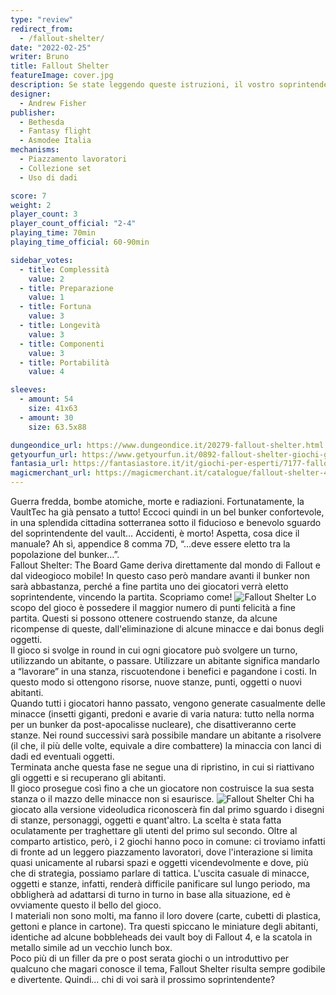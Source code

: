 ```yaml
---
type: "review"
redirect_from:
  - /fallout-shelter/
date: "2022-02-25"
writer: Bruno
title: Fallout Shelter
featureImage: cover.jpg
description: Se state leggendo queste istruzioni, il vostro soprintendente è morto…
designer:
  - Andrew Fisher
publisher:
  - Bethesda
  - Fantasy flight
  - Asmodee Italia
mechanisms:
  - Piazzamento lavoratori
  - Collezione set
  - Uso di dadi

score: 7
weight: 2
player_count: 3
player_count_official: "2-4"
playing_time: 70min
playing_time_official: 60-90min

sidebar_votes:
  - title: Complessità
    value: 2
  - title: Preparazione
    value: 1
  - title: Fortuna
    value: 3
  - title: Longevità
    value: 3
  - title: Componenti
    value: 3
  - title: Portabilità
    value: 4

sleeves:
  - amount: 54
    size: 41x63
  - amount: 30
    size: 63.5x88

dungeondice_url: https://www.dungeondice.it/20279-fallout-shelter.html
getyourfun_url: https://www.getyourfun.it/0892-fallout-shelter-giochi-gestionali.html
fantasia_url: https://fantasiastore.it/it/giochi-per-esperti/7177-fallout-shelter.html
magicmerchant_url: https://magicmerchant.it/catalogue/fallout-shelter-45491/
---
```


<Setting>
  Guerra fredda, bombe atomiche, morte e radiazioni. Fortunatamente, la VaultTec
  ha già pensato a tutto! Eccoci quindi in un bel bunker confortevole, in una
  splendida cittadina sotterranea sotto il fiducioso e benevolo sguardo del
  soprintendente del vault… Accidenti, è morto! Aspetta, cosa dice il manuale?
  Ah sì, appendice 8 comma 7D, “…deve essere eletto tra la popolazione del
  bunker…”. <br />
  Fallout Shelter: The Board Game deriva direttamente dal mondo di Fallout e dal
  videogioco mobile! In questo caso però mandare avanti il bunker non sarà abbastanza,
  perché a fine partita uno dei giocatori verrà eletto soprintendente, vincendo la
  partita. Scopriamo come!
</Setting>

<img src="./game1.jpg" alt="Fallout Shelter" />

<Rules>
  Lo scopo del gioco è possedere il maggior numero di punti felicità a fine
  partita. Questi si possono ottenere costruendo stanze, da alcune ricompense di
  queste, dall'eliminazione di alcune minacce e dai bonus degli oggetti.
  <br />
  Il gioco si svolge in round in cui ogni giocatore può svolgere un turno,
  utilizzando un abitante, o passare. Utilizzare un abitante significa mandarlo
  a “lavorare” in una stanza, riscuotendone i benefici e pagandone i costi. In
  questo modo si ottengono risorse, nuove stanze, punti, oggetti o nuovi
  abitanti. <br />
  Quando tutti i giocatori hanno passato, vengono generate casualmente delle minacce
  (insetti giganti, predoni e avarie di varia natura: tutto nella norma per un bunker
  da post-apocalisse nucleare), che disattiveranno certe stanze. Nei round successivi
  sarà possibile mandare un abitante a risolvere (il che, il più delle volte, equivale
  a dire combattere) la minaccia con lanci di dadi ed eventuali oggetti. <br />
  Terminata anche questa fase ne segue una di ripristino, in cui si riattivano
  gli oggetti e si recuperano gli abitanti. <br />
  Il gioco prosegue così fino a che un giocatore non costruisce la sua sesta stanza
  o il mazzo delle minacce non si esaurisce.
</Rules>

<img src="./game2.jpg" alt="Fallout Shelter" />

<Feedback>
  Chi ha giocato alla versione videoludica riconoscerà fin dal primo sguardo i
  disegni di stanze, personaggi, oggetti e quant'altro. La scelta è stata fatta
  oculatamente per traghettare gli utenti del primo sul secondo. Oltre al
  comparto artistico, però, i 2 giochi hanno poco in comune: ci troviamo infatti
  di fronte ad un leggero piazzamento lavoratori, dove l'interazione si limita
  quasi unicamente al rubarsi spazi e oggetti vicendevolmente e dove, più che di
  strategia, possiamo parlare di tattica. L'uscita casuale di minacce, oggetti e
  stanze, infatti, renderà difficile panificare sul lungo periodo, ma obbligherà
  ad adattarsi di turno in turno in base alla situazione, ed è ovviamente questo
  il bello del gioco. <br />
  I materiali non sono molti, ma fanno il loro dovere (carte, cubetti di plastica,
  gettoni e plance in cartone). Tra questi spiccano le miniature degli abitanti,
  identiche ad alcune bobbleheads dei vault boy di Fallout 4, e la scatola in metallo
  simile ad un vecchio lunch box. <br />
  Poco più di un filler da pre o post serata giochi o un introduttivo per
  qualcuno che magari conosce il tema, Fallout Shelter risulta sempre godibile e
  divertente. Quindi… chi di voi sarà il prossimo soprintendente?
</Feedback>

<Instagram id="CaZUbSoDilX" />

